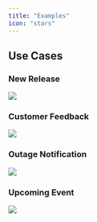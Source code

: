 ```yaml
---
title: "Examples"
icon: "stars"
---
```


## Use Cases

### New Release

<Frame>
  <img src="/images/broadcast-1.png" />
</Frame>

### Customer Feedback

<Frame>
  <img src="/images/broadcast-2.png" />
</Frame>

### Outage Notification

<Frame>
  <img src="/images/broadcast-2.png" />
</Frame>

### Upcoming Event

<Frame>
  <img src="/images/broadcast-1.png" />
</Frame>

